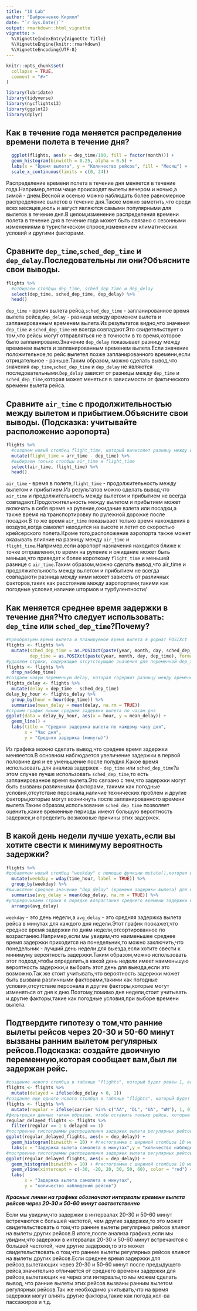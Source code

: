 ```yaml
---
title: "10 Lab"
author: "Байронченко Кирилл"
date: "`r Sys.Date()`"
output: rmarkdown::html_vignette
vignette: >
  %\VignetteIndexEntry{Vignette Title}
  %\VignetteEngine{knitr::rmarkdown}
  %\VignetteEncoding{UTF-8}
---
```


```r
knitr::opts_chunk$set(
  collapse = TRUE,
  comment = "#>"
)
```
```r
library(lubridate)
library(tidyverse)
library(nycflights13)
library(ggplot2)
library(dplyr)
```

## Как в течение года меняется распределение времени полета в течение дня?

```r
  ggplot(flights, aes(x = dep_time/100, fill = factor(month))) +
  geom_histogram(binwidth = 0.25, alpha = 0.5) +
  labs(x = "Время вылета", y = "Количество рейсов", fill = "Месяц") +
  scale_x_continuous(limits = c(0, 24))
```

Распределение времени полета в течение дня меняется в течение года.Например,летом чаще происходят вылеты вечером и ночью,а зимой - днем.Весной и осенью можно наблюдать более равномерное распределение вылетов в течение дня.Также можно заметить,что среди всех месяцев,июль и август являются самыми популярными для вылетов в течение дня.В целом,изменение распределения времени полета в течение дня в течение года может быть связано с сезонными изменениями в туристическом спросе,изменением климатических условий и другими факторами.

## Сравните `dep_time`,`sched_dep_time` и `dep_delay`.Последовательны ли они?Объясните свои выводы.
```r
flights %>%    
  #отбираем столбцы dep_time, sched_dep_time и dep_delay
  select(dep_time, sched_dep_time, dep_delay) %>%
  head()                           
```
`dep_time` - время вылета рейса,`sched_dep_time` - запланированное время вылета рейса,`dep_delay` - разница между временем вылета и запланированным временем вылета.Из результатов видно,что значения `dep_time` и `sched_dep_time` не всегда совпадают.Это свидетельствует о том,что рейсы могут отправляться не в точности в то время,которое было запланировано.Значение `dep_delay` показывает разницу между временем вылета и запланированным временем вылета.Если значение положительное,то рейс вылетел позже запланированного времени,если отрицательное - раньше.Таким образом, можно сделать вывод,что значения `dep_time`,`sched_dep_time` и `dep_delay` не являются последовательными.`Dep_delay` зависит от разницы между `dep_time` и `sched_dep_time`,которая может меняться в зависимости от фактического времени вылета рейса.

## Сравните `air_time` с продолжительностью между вылетом и прибытием.Объясните свои выводы. (Подсказка: учитывайте расположение аэропорта)
```r
flights %>%
  #создаем новый столбец flight_time, который вычисляет разницу между временем прибытия и вылета 
  mutate(flight_time = arr_time - dep_time) %>%
  #выбираем только столбцы air_time и flight_time
  select(air_time, flight_time) %>%
  head()
```
`air_time` - время в полете,`flight_time` - продолжительность между вылетом и прибытием.Из результатов можно сделать вывод,что `air_time` и продолжительность между вылетом и прибытием не всегда совпадают.Продолжительность между вылетом и прибытием может включать в себя время на руление,ожидание взлета или посадки,а также время на транспортировку по рулежной дорожке после посадки.В то же время `air_time` показывает только время нахождения в воздухе,когда самолет находится на высоте и летит со скоростью крейсерского полета.Кроме того,расположение аэропорта также может оказывать влияние на разницу между `air_time` и `flight_time`.Например,если аэропорт назначения находится ближе к точке отправления,то время на руление и ожидание может быть меньше,что приведет к более короткому `flight_time` и меньшей разнице с `air_time`.Таким образом,можно сделать вывод,что air_time и продолжительность между вылетом и прибытием не всегда совпадаюти разница между ними может зависеть от различных факторов,таких как расстояние между аэропортами,такими как погодные условия,наличие штормов и турбулентности/

## Как меняется среднее время задержки в течение дня?Что следует использовать: `dep_time` или `sched_dep_time`?Почему?

```r
#преобразуем время вылета и планируемое время вылета в формат POSIXct
flights <- flights %>%
  mutate(sched_dep_time = as.POSIXct(paste(year, month, day, sched_dep_time), format = "%Y %m %d %H%M", tz = "America/New_York"),
         dep_time = as.POSIXct(paste(year, month, day, dep_time), format = "%Y %m %d %H%M", tz = "America/New_York"))
#удаляем строки, содержащие отсутствующие значения для переменной dep_time
flights <- flights %>%
  drop_na(dep_time)
#создаем новую переменную delay, которая содержит разницу между временем вылета и планируемым временем вылета, затем группируем данные по часу дня потом вычисляем среднюю задержку для каждого часа
flights_delay <- flights %>%
  mutate(delay = dep_time - sched_dep_time)
delay_by_hour <- flights_delay %>%
  group_by(hour = hour(dep_time)) %>%
  summarise(mean_delay = mean(delay, na.rm = TRUE))
#строим график линии средней задержки вылета по часам дня
ggplot(data = delay_by_hour, aes(x = hour, y = mean_delay)) +
  geom_line() +
  labs(title = "Средняя задержка вылета по каждому часу дня",
       x = "Час дня",
       y = "Средняя задержка (минуты)")
```

Из графика можно сделать вывод,что среднее время задержки меняеется.В основном наблюдается увеличение задержки в первой половине дня и ее уменьшение после полудня.Какое время использовать для анализа задержек - `dep_time` или `sched_dep_time`?в этом случае лучше использовать `sched_dep_time`,то есть запланированное время вылета.Это связано с тем,что задержки могут быть вызваны различными факторами, такими как погодные условия,отсутствие персонала,наличие технических проблем и другие факторы,которые могут возникнуть после запланированного времени вылета.Таким образом,использование `sched_dep_time` позволяет оценить,какие временные периоды имеют большую вероятность задержек,и определить возможные причины этих задержек.

##  В какой день недели лучше уехать,если вы хотите свести к минимуму вероятность задержки?

```r
flights %>%
#добавляем новый столбец "weekday" с помощью функции mutate(),которая вычисляет день недели(от 1 до 7) на основе столбца "time_hour" с помощью функции wday() из библиотеки lubridate. Параметр "label = TRUE" используется для того,чтобы получить дни недели в текстовом формате(например,"Mon","Tue" и т.д.)
  mutate(weekday = wday(time_hour, label = TRUE)) %>%  
  group_by(weekday) %>% 
#вычисляем среднее значение "dep_delay" (времени задержки вылета) для каждого дня недели, используя функцию summarise() и вычисление среднего значения с помощью функции mean(). Параметр "na.rm = TRUE" используется для того, чтобы убрать отсутствующие значения в вычислениях
  summarise(avg_delay = mean(dep_delay, na.rm = TRUE)) %>%  
#упорядочиваем строки в порядке возрастания среднего времени задержки вылета для каждого дня недели с помощью функции arrange()
  arrange(avg_delay)  
```

`weekday` - это день недели,а `avg_delay` - это средняя задержка вылета рейса в минутах для каждого дня недели.Этот график поокажет,что среднее время задержки по дням недели,отсортированное по возрастанию.Например,если мы увидим,что наименьшее среднее время задержки приходится на понедельник,то можно заключить,что понедельник - лучший день недели для выезда,если хотите свести к минимуму вероятность задержки.Таким образом,можно использовать этот подход,чтобы определить,в какой день недели имеет наименьшую вероятность задержки,и выбрать этот день для выезда,если это возможно.Так же стоит учитывать,что вероятность задержки может быть вызвана различными факторами,такими как погодные условия,отсутствие персонала и другие факторы,которые могут изменяться от дня к дню.Поэтому,помимо дня недели,стоит учитывать и другие факторы,такие как погодные условия,при выборе времени вылета.

## Подтвердите гипотезу о том,что ранние вылеты рейсов через 20-30 и 50-60 минут вызваны ранним вылетом регулярных рейсов.Подсказка: создайте двоичную переменную,которая сообщает вам,был ли задержан рейс.

```r
#создание нового столбца в таблице "flights", который будет равен 1, если вылет был задержан, и 0, если нет
flights <- flights %>%
  mutate(delayed = ifelse(dep_delay > 0, 1))
#создание еще одного нового столбца в таблице "flights", который будет равен 1, если перевозчик был AA, DL, UA или WN, и 0, если нет
flights <- flights %>%
  mutate(regular = ifelse(carrier %in% c("AA", "DL", "UA", "WN"), 1, 0))
#фильтрация данных таким образом, чтобы оставить только рейсы, которые были задержаны и выполняются регулярными перевозчиками
regular_delayed_flights <- flights %>%
  filter(regular == 1 & delayed == 1)
#построение гистограммы распределения задержек вылета регулярных рейсов
ggplot(regular_delayed_flights, aes(x = dep_delay)) +
  geom_histogram(binwidth = 10) + #гистограмма с шириной столбцов 10 минут
  labs(x = "Задержка вылета самолета в минутах",y = "количество наблюдений рейсов") 
#построение гистограммы распределения задержек вылета регулярных рейсов с вертикальными линиями, обозначающими некоторые точки на графике
ggplot(regular_delayed_flights, aes(x = dep_delay)) +
  geom_histogram(binwidth = 10) + #гистограмма с шириной столбцов 10 минут
  geom_vline(xintercept = c(-30, -20, 20, 30, 50, 60), color = "red") + # Вертикальные линии с заданными координатами и красным цветом
  labs(
       x = "Задержка вылета самолета в минутах",
       y = "количество наблюдений рейсов")
```

***Красные линии на графике обозначают интервалы времени вылета рейсов через 20-30 и 50-60 минут соответственно***

Если мы увидим,что задержки в интервалах 20-30 и 50-60 минут встречаются с большей частотой, чем другие задержки,то это может свидетельствовать о том,что ранние вылеты регулярных рейсов влияют на вылеты других рейсов.В итоге,после анализа графика,если мы увидим,что задержки в интервалах 20-30 и 50-60 минут встречаются с большей частотой, чем другие задержки,то это может свидетельствовать о том,что ранние вылеты регулярных рейсов влияют на вылеты других рейсов.Если среднее время задержки для рейсов,вылетающих через 20-30 и 50-60 минут после предыдущего рейса,значительно отличается от среднего времени задержки для рейсов,вылетающих не через эти интервалы,то мы можем сделать вывод, что ранние вылеты этих рейсов вызваны ранним вылетом регулярных рейсов.Так же необходимо учитывать,что на время задержки могут влиять другие факторы,такие как погода,кол-ва пассажиров и т.д.